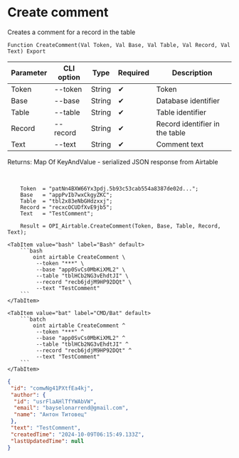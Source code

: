 ﻿---
sidebar_position: 2
description: Create comment and other functions to work with Airtable in the Open Integration Package, a free open-source integration library for 1C:Enterprise 8, OneScript and CLI
keywords: [1C, 1С, 1С:Enterprise, 1С:Enterprise 8.3, API, Integration, Services, Exchange, OneScript, CLI, Airtable]
---


# Create comment
 Creates a comment for a record in the table



`Function CreateComment(Val Token, Val Base, Val Table, Val Record, Val Text) Export`

  | Parameter | CLI option | Type | Required | Description |
  |-|-|-|-|-|
  | Token | --token | String | &#x2714; | Token |
  | Base | --base | String | &#x2714; | Database identifier |
  | Table | --table | String | &#x2714; | Table identifier |
  | Record | --record | String | &#x2714; | Record identifier in the table |
  | Text | --text | String | &#x2714; | Comment text |

  
  Returns:  Map Of KeyAndValue - serialized JSON response from Airtable

<br/>




```bsl title="1C:Enterprise/OneScript code example"
    Token  = "patNn4BXW66Yx3pdj.5b93c53cab554a8387de02d...";
    Base   = "appPvIb7wxCkgyZKC";
    Table  = "tbl2x83eNbGHdzxxj";
    Record = "recxcOCUDfXvE9jb5";
    Text   = "TestComment";

    Result = OPI_Airtable.CreateComment(Token, Base, Table, Record, Text);
```
 

 <Tabs>
  
    <TabItem value="bash" label="Bash" default>
        ```bash
            oint airtable CreateComment \
             --token "***" \
             --base "app0SvCs0MbKiXML2" \
             --table "tblHCb2NG3vEhdtJI" \
             --record "recb6jdjM9HP92DQt" \
             --text "TestComment"
        ```
    </TabItem>
  
    <TabItem value="bat" label="CMD/Bat" default>
        ```batch
            oint airtable CreateComment ^
             --token "***" ^
             --base "app0SvCs0MbKiXML2" ^
             --table "tblHCb2NG3vEhdtJI" ^
             --record "recb6jdjM9HP92DQt" ^
             --text "TestComment"
        ```
    </TabItem>
</Tabs>


```json title="Result"
{
 "id": "comwNg41PXtfEa4kj",
 "author": {
  "id": "usrFlaAHlTfYWAbVW",
  "email": "bayselonarrend@gmail.com",
  "name": "Антон Титовец"
 },
 "text": "TestComment",
 "createdTime": "2024-10-09T06:15:49.133Z",
 "lastUpdatedTime": null
}
```
